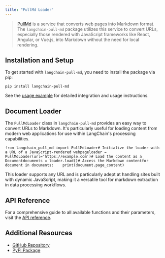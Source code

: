 ```yaml
---
title: "PullMd Loader"
---
```


> [PullMd](https://pull.md/) is a service that converts web pages into Markdown format. The `langchain-pull-md` package utilizes this service to convert URLs, especially those rendered with JavaScript frameworks like React, Angular, or Vue.js, into Markdown without the need for local rendering.

## Installation and Setup

To get started with `langchain-pull-md`, you need to install the package via pip:

```
pip install langchain-pull-md
```

See the [usage example](/src/oss/integrations/document_loaders/pull_md) for detailed integration and usage instructions.

## Document Loader

The `PullMdLoader` class in `langchain-pull-md` provides an easy way to convert URLs to Markdown. It's particularly useful for loading content from modern web applications for use within LangChain's processing capabilities.

```
from langchain_pull_md import PullMdLoader# Initialize the loader with a URL of a JavaScript-rendered webpageloader = PullMdLoader(url='https://example.com')# Load the content as a Documentdocuments = loader.load()# Access the Markdown contentfor document in documents:    print(document.page_content)
```

This loader supports any URL and is particularly adept at handling sites built with dynamic JavaScript, making it a versatile tool for markdown extraction in data processing workflows.

## API Reference

For a comprehensive guide to all available functions and their parameters, visit the [API reference](https://github.com/chigwell/langchain-pull-md).

## Additional Resources

* [GitHub Repository](https://github.com/chigwell/langchain-pull-md)
* [PyPi Package](https://pypi.org/project/langchain-pull-md/)
